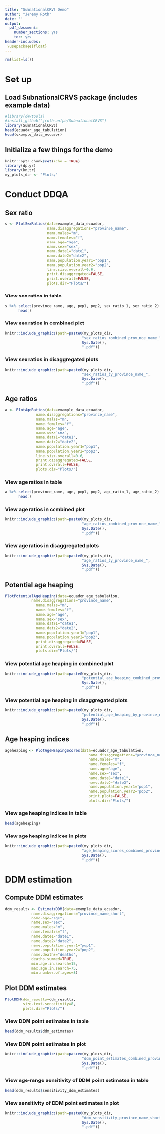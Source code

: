 ```yaml
---
title: "SubnationalCRVS Demo"
author: "Jeremy Roth"
date: ''
output:
  pdf_document:
    number_sections: yes
    toc: yes
header-includes:
 \usepackage{float}
---
```


```r
rm(list=ls())
```

# Set up
## Load SubnationalCRVS package (includes example data)
```r
#library(devtools)
#install_github("jroth-unfpa/SubnationalCRVS")
library(SubnationalCRVS)
head(ecuador_age_tabulation)
head(example_data_ecuador)
```

## Initialize a few things for the demo
```r
knitr::opts_chunk$set(echo = TRUE)
library(dplyr)
library(knitr)
my_plots_dir <- "Plots/"
```

# Conduct DDQA
## Sex ratio
```r
s <- PlotSexRatios(data=example_data_ecuador,
                   name.disaggregations="province_name",
                   name.males="m",
                   name.females="f",
                   name.age="age",
                   name.sex="sex",
                   name.date1="date1",
                   name.date2="date2",
                   name.population.year1="pop1",
                   name.population.year2="pop2",
                   line.size.overall=0.6,
                   print.disaggregated=FALSE,
                   print.overall=FALSE,
                   plots.dir="Plots/")
```
### View sex ratios in table
```r
s %>% select(province_name, age, pop1, pop2, sex_ratio_1, sex_ratio_2) %>%
      head()
```

### View sex ratios in combined plot 
```r
knitr::include_graphics(path=paste0(my_plots_dir,
                                   "sex_ratios_combined_province_name_",
                                   Sys.Date(),
                                   ".pdf"))
```

### View sex ratios in disaggregated plots
```r
knitr::include_graphics(path=paste0(my_plots_dir,
                                   "sex_ratios_by_province_name_",
                                   Sys.Date(),
                                   ".pdf"))
```

## Age ratios
```r
a <- PlotAgeRatios(data=example_data_ecuador,
              name.disaggregations="province_name",
              name.males="m",
              name.females="f",
              name.age="age",
              name.sex="sex",
              name.date1="date1",
              name.date2="date2",
              name.population.year1="pop1",
              name.population.year2="pop2",
              line.size.overall=0.6,
              print.disaggregated=FALSE,
              print.overall=FALSE,
              plots.dir="Plots/")
```
### View age ratios in table
```r
a %>% select(province_name, age, pop1, pop2, age_ratio_1, age_ratio_2) %>%
      head()
```
### View age ratios in combined plot
```r
knitr::include_graphics(path=paste0(my_plots_dir,
                                   "age_ratios_combined_province_name_",
                                   Sys.Date(),
                                   ".pdf"))

```

### View age ratios in disaggregated plots
```r
knitr::include_graphics(path=paste0(my_plots_dir,
                                   "age_ratios_by_province_name_",
                                   Sys.Date(),
                                   ".pdf"))

```

## Potential age heaping
```r
PlotPotentialAgeHeaping(data=ecuador_age_tabulation,
            name.disaggregations="province_name",
              name.males="m",
              name.females="f",
              name.age="age",
              name.sex="sex",
              name.date1="date1",
              name.date2="date2",
              name.population.year1="pop1",
              name.population.year2="pop2",
              print.disaggregated=FALSE,
              print.overall=FALSE,
              plots.dir="Plots/")
```

### View potential age heaping in combined plot
```r
knitr::include_graphics(path=paste0(my_plots_dir,
                                   "potential_age_heaping_combined_province_name_",
                                   Sys.Date(),
                                   ".pdf"))

```

### View potential age heaping in disaggregated plots
```r
knitr::include_graphics(path=paste0(my_plots_dir,
                                   "potential_age_heaping_by_province_name_",
                                   Sys.Date(),
                                   ".pdf"))

```


## Age heaping indices
```r
ageheaping <- PlotAgeHeapingScores(data=ecuador_age_tabulation,
                                      name.disaggregations="province_name",
                                      name.males="m",
                                      name.females="f",
                                      name.age="age",
                                      name.sex="sex",
                                      name.date1="date1",
                                      name.date2="date2",
                                      name.population.year1="pop1",
                                      name.population.year2="pop2",
                                      print.plots=FALSE,
                                      plots.dir="Plots/")
```
### View age heaping indices in table
```r
head(ageheaping)
```
### View age heaping indices in plots
```r
knitr::include_graphics(path=paste0(my_plots_dir,
                                   "age_heaping_scores_combined_province_name_",
                                   Sys.Date(),
                                   ".pdf"))
```

# DDM estimation
## Compute DDM estimates
```r
ddm_results <- EstimateDDM(data=example_data_ecuador, 
            name.disaggregations="province_name_short",
            name.age="age",
            name.sex="sex",
            name.males="m",
            name.females="f",
            name.date1="date1",
            name.date2="date2",
            name.population.year1="pop1",
            name.population.year2="pop2",
            name.deaths="deaths",
            deaths.summed=TRUE,
            min.age.in.search=15,
            max.age.in.search=75,
            min.number.of.ages=8)
```
## Plot DDM estimates
```r
PlotDDM(ddm_results=ddm_results,
        size.text.sensitivity=8,
        plots.dir="Plots/")
```

### View DDM point estimates in table 
```r
head(ddm_results$ddm_estimates)
```
### View DDM point estimates in plot
```r
knitr::include_graphics(path=paste0(my_plots_dir,
                                   "ddm_point_estimates_combined_province_name_short_",
                                   Sys.Date(),
                                   ".pdf"))
```

### View age-range sensitivity of DDM point estimates in table 
```r
head(ddm_results$sensitivity_ddm_estimates)
```

### View sensitivity of DDM point estimates in plot
```r
knitr::include_graphics(path=paste0(my_plots_dir,
                                   "ddm_sensitivity_province_name_short_",
                                   Sys.Date(),
                                   ".pdf"))
```


